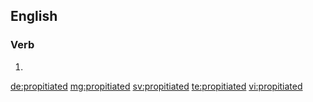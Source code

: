 ==English==

===Verb===
{{head|en}}

# {{en-past of|propitiate}}

[[de:propitiated]]
[[mg:propitiated]]
[[sv:propitiated]]
[[te:propitiated]]
[[vi:propitiated]]